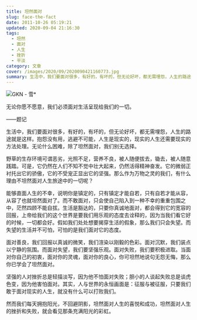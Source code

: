 ```yaml
---
title: 坦然面对
slug: face-the-fact
date: 2011-10-26 05:19:21
updated: 2020-09-04 21:16:30
tags:
  - 坦然
  - 面对
  - 人生
  - 挫折
  - 平淡
category: 文章
cover: /images/2020/09/2020090421160773.jpg
summary: 生活中，我们要面对很多，有好的，有坏的，但无论好坏，都无需埋怨，人生的路途就是这样。抱怨没有用，逃避不可能，人生是现实的，现实的人生还需要现实的方法处理。
---
```


![GKN - 雪*](/images/2020/09/2020090421113833.jpg)

<NeteasePlayer id={276709} />

无论你愿不愿意，我们必须面对生活呈现给我们的一切。

——题记

生活中，我们要面对很多，有好的，有坏的，但无论好坏，都无需埋怨，人生的路途就是这样。抱怨没有用，逃避不可能，人生是现实的，现实的人生还需要现实的方法处理。无论什么困难，除了坦然面对，我们别无选择。

野草的生存环境可谓恶劣，光照不足，营养不良，被人随便拔去，锄去，被人随意践踏。可是，它仍然在人们不知不觉中壮大起来，仍然活得精神奋发。它的微弱正衬托出它的骄傲，它的不受宠正显出它的坚强。那么作为万物之灵的我们，有什么理由不坦然面对人生旅途中的一切呢？

能够直面人生的不幸，说明你是镇定的，只有镇定才能自若，只有自若才能从容，从容了也就坦然面对了。而不敢面对，只会使自己陷入到一种不幸的重重包围之中，茫然四顾不能自拔。生活是豁达的，只要你真诚地面对，都会得到它的宽容的回报，上帝给我们的这个世界是要我们用乐观的态度去诠释的，因为当我们看它好的时候，一切都会好。假如我们处处想要揭穿生活的假象，那么我们只会失望。而失望的生活并不可怕，可怕的是我们面对它的态度。

面对善良，我们回报以真诚的微笑，我们渲染以刚毅的色彩。面对沉默，我们装点以宁静的氛围。而面对失望，我们要坚强乐观。面对失败，我们要积极进取。当面对你自己的初衷，面对你的灵魂，面对你的良心，你可坦然地说句无怨无悔，那么你已学会了坦然面对。

坚强的人对挫折总是轻描淡写，因为他不怕面对失败；胆小的人谈起失败总是谈虎色变，因为他害怕面对。其实，人与世界的永恒画面是：征服与被征服，只要我们敢于面对现实的人生，就没有什么可以打败我们。

然而我们每天拥抱阳光，不回避阴影，坦然面对人生的喜悦和成功，坦然面对人生的挫折和失败，就会看见那条充满阳光的彩虹。
